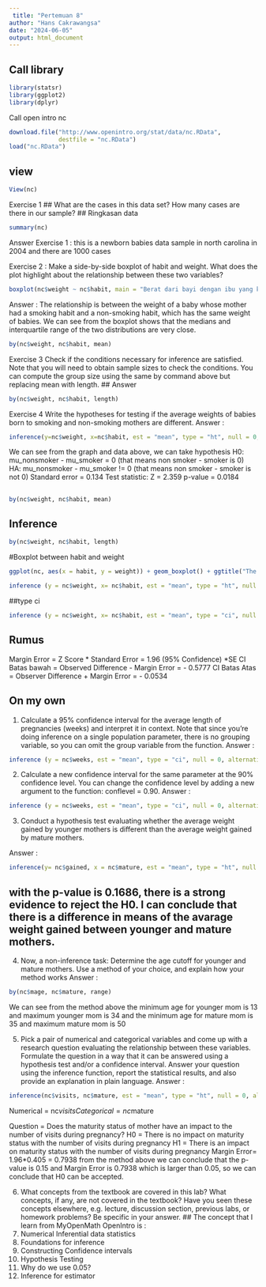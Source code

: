 ---
 title: "Pertemuan 8"
author: "Hans Cakrawangsa"
date: "2024-06-05"
output: html_document
---

## Call library
```{r}
library(statsr)
library(ggplot2)
library(dplyr)
```
Call open intro nc
```{r}
download.file("http://www.openintro.org/stat/data/nc.RData",
              destfile = "nc.RData")
load("nc.RData")
```
## view
```{r}
View(nc)
```
Exercise 1 
## What are the cases in this data set? How many cases are there in our sample?
## Ringkasan data 
```{r}
summary(nc)
```
Answer Exercise 1 : this is a newborn babies data sample in north carolina in 2004 and there are 1000 cases

Exercise 2 : Make a side-by-side boxplot of habit and weight. What does the plot highlight about
the relationship between these two variables?
```{r}
boxplot(nc$weight ~ nc$habit, main = "Berat dari bayi dengan ibu yang kecanduan rokok", xlab = "Berat bayi", ylab = "Ibu dengan kebiasaan rokok", horizontal = TRUE)
```
Answer : The relationship is between the weight of a baby whose mother had a smoking habit and a non-smoking habit, which has the same weight of babies. We can see from the boxplot shows that the medians and interquartile range of the two distributions are very close.
```{r}
by(nc$weight, nc$habit, mean)
```
Exercise 3 
Check if the conditions necessary for inference are satisfied. Note that you will need to
obtain sample sizes to check the conditions. You can compute the group size using the same by command above but replacing mean with length.
## Answer 
```{r}
by(nc$weight, nc$habit, length)
```
Exercise 4 
Write the hypotheses for testing if the average weights of babies born to smoking and
non-smoking mothers are different.
Answer : 
```{r}
inference(y=nc$weight, x=nc$habit, est = "mean", type = "ht", null = 0, alternative = "twoside", method = "theoretical")
```
We can see from the graph and data above, we can take hypothesis 
H0: mu_nonsmoker - mu_smoker = 0 (that means non smoker - smoker is 0)
HA: mu_nonsmoker - mu_smoker != 0 (that means non smoker - smoker is not 0)
Standard error = 0.134 
Test statistic: Z =  2.359 
p-value =  0.0184 


## 
```{r}
by(nc$weight, nc$habit, mean)
```
## Inference
```{r}
by(nc$weight, nc$habit, length)
```
#Boxplot between habit and weight
```{r}
ggplot(nc, aes(x = habit, y = weight)) + geom_boxplot() + ggtitle("The relation between habit and weight")

```

```{r}
inference (y = nc$weight, x= nc$habit, est = "mean", type = "ht", null = 0, alternative = "twoside", method = "theoretical")
```
##type ci 
```{r}
inference (y = nc$weight, x= nc$habit, est = "mean", type = "ci", null = 0, alternative = "twoside", method = "theoretical", order = c("smoker", "nonsmoker")) 
```

## Rumus 
Margin Error = Z Score * Standard Error = 1.96 (95% Confidence) *SE
CI Batas bawah = Observed Difference - Margin Error = - 0.5777
CI Batas Atas = Observer Difference + Margin Error =  - 0.0534

## On my own
1. Calculate a 95% confidence interval for the average length of pregnancies (weeks) and interpret it in
context. Note that since you’re doing inference on a single population parameter, there is no grouping
variable, so you can omit the group variable from the function.
Answer  :
```{r}
inference (y = nc$weeks, est = "mean", type = "ci", null = 0, alternative = "twoside", method = "theoretical")
```
2. Calculate a new confidence interval for the same parameter at the 90% confidence level. You can change
the confidence level by adding a new argument to the function: conflevel = 0.90.
Answer : 
```{r}
inference (y = nc$weeks, est = "mean", type = "ci", null = 0, alternative = "twoside", method = "theoretical", conflevel = 0.90)
```

3. Conduct a hypothesis test evaluating whether the average weight gained by younger mothers is different
than the average weight gained by mature mothers.

Answer : 
```{r}
inference(y= nc$gained, x = nc$mature, est = "mean", type = "ht", null = 0, alternative = "twoside", method = "theoretical")
```
## with the p-value is 0.1686, there is a strong evidence to reject the H0. I can conclude that there is a difference in means of the avarage weight gained between younger and mature mothers. 

4. Now, a non-inference task: Determine the age cutoff for younger and mature mothers. Use a method of
your choice, and explain how your method works
Answer : 
```{r}
by(nc$mage, nc$mature, range)
```
We can see from the method above the minimum age for younger mom is 13 and maximum younger mom is 34 and the minimum age for mature mom is 35 and maximum mature mom is 50

5. Pick a pair of numerical and categorical variables and come up with a research question evaluating the
relationship between these variables. Formulate the question in a way that it can be answered using a
hypothesis test and/or a confidence interval. Answer your question using the inference function, report the
statistical results, and also provide an explanation in plain language.
Answer : 
```{r}
inference(nc$visits, nc$mature, est = "mean", type = "ht", null = 0, alternative = "twosided", method = "theoretical")
```
Numerical = nc$visits
Categorical = nc$mature

Question = Does the maturity status of mother have an impact to the number of visits during pregnancy? 
H0 = There is no impact on maturity status with the number of visits during pregnancy
H1 = There is an impact on maturity status with the number of visits during pregnancy
Margin Error= 1.96*0.405 = 0.7938
from the method above we can conclude that the p-value is 0.15 and Margin Error is 0.7938 which is larger than 0.05, so we can conclude that H0 can be accepted. 

6. What concepts from the textbook are covered in this lab? What concepts, if any, are not covered in the
textbook? Have you seen these concepts elsewhere, e.g. lecture, discussion section, previous labs, or
homework problems? Be specific in your answer.
## The concept that I learn from MyOpenMath OpenIntro is :  
1. Numerical Inferential data statistics
2. Foundations for inference
3. Constructing Confidence intervals
4. Hypothesis Testing 
5. Why do we use 0.05?
6. Inference for estimator